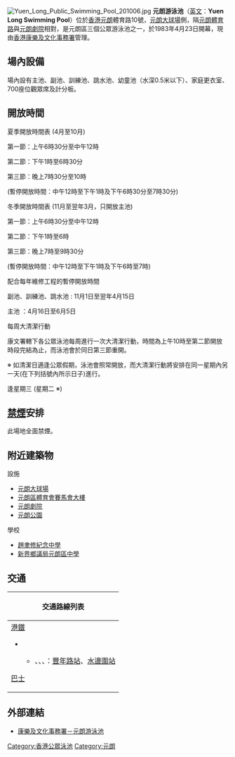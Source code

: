 {{Coord|22.4417|114.0213|display=title}}
[[File:Yuen_Long_Public_Swimming_Pool_201006.jpg|thumb]]
'''元朗游泳池'''（[[英文|英文]]：'''Yuen Long Swimming Pool'''）位於[[香港|香港]][[元朗|元朗]]體育路10號，[[元朗大球場|元朗大球場]]側，隔[[元朗體育路|元朗體育路]]與[[元朗劇院|元朗劇院]]相對，是元朗區三個公眾游泳池之一，於1983年4月23日開幕，現由[[香港康樂及文化事務署|香港康樂及文化事務署]]管理。

== 場內設備 ==
場內設有主池、副池、訓練池、跳水池、幼童池（水深0.5米以下）、家庭更衣室、700座位觀眾席及計分板。

== 開放時間 ==

夏季開放時間表 (4月至10月)

第一節：上午6時30分至中午12時

第二節：下午1時至6時30分

第三節：晚上7時30分至10時

(暫停開放時間：中午12時至下午1時及下午6時30分至7時30分)

冬季開放時間表 (11月至翌年3月，只開放主池)

第一節：上午6時30分至中午12時

第二節：下午1時至6時

第三節：晚上7時至9時30分

(暫停開放時間：中午12時至下午1時及下午6時至7時)

配合每年維修工程的暫停開放時間

副池、訓練池、跳水池 : 11月1日至翌年4月15日

主池 ：4月16日至6月5日

每周大清潔行動

康文署轄下各公眾泳池每周進行一次大清潔行動，時間為上午10時至第二節開放時段完結為止，而泳池會於同日第三節重開。

※ 如清潔日適逢公眾假期，泳池會照常開放，而大清潔行動將安排在同一星期內另一天(在下列括號內所示日子)進行。

逢星期三 
(星期二 ※)

==[[禁煙|禁煙]]安排==
此場地全面禁煙。

== 附近建築物 ==
;設施
*[[元朗大球場|元朗大球場]]
*[[元朗區體育會賽馬會大樓|元朗區體育會賽馬會大樓]]
*[[元朗劇院|元朗劇院]]
*[[元朗公園|元朗公園]]
;學校
*[[趙聿修紀念中學|趙聿修紀念中學]]
*[[新界鄉議局元朗區中學|新界鄉議局元朗區中學]]

==交通==
{| class="mw-collapsible mw-collapsed wikitable" style="background:white; margin: 0 auto; width: auto;" 
! 交通路線列表
|-
|
;[[港鐵|港鐵]]
*{{港鐵路線標誌|LRT}}
**{{港鐵路線標誌|610}}、{{港鐵路線標誌|614}}、{{港鐵路線標誌|615}}、{{港鐵路線標誌|761P}}：[[豐年路站|豐年路站]]、[[水邊圍站|水邊圍站]]
;[[香港巴士|巴士]]
{{九龍新界巴士簡單列表|53|54|64K|64X|68A|68M|68X|76K|268B|268C|268P|268X|269D|276|276P|869|B1|N269}}
{{大嶼山巴士簡單列表|A36|E36|E36S|N30|NA36}}
{{過海隧道巴士簡單列表|968|968X|N368}}
{{新界專線小巴簡單列表|31|32|33|34|35|77|77A|77B|79S|606S}}
|}

== 外部連結 ==
*[https://www.lcsd.gov.hk/clpss/tc/webApp/Swimming.do?swpId=22 康樂及文化事務署－元朗游泳池] {{Wayback|url=https://www.lcsd.gov.hk/clpss/tc/webApp/Swimming.do?swpId=22 |date=20200924195924 }}

{{香港公眾泳池}}
[[Category:香港公眾泳池|Category:香港公眾泳池]]
[[Category:元朗|Category:元朗]]
